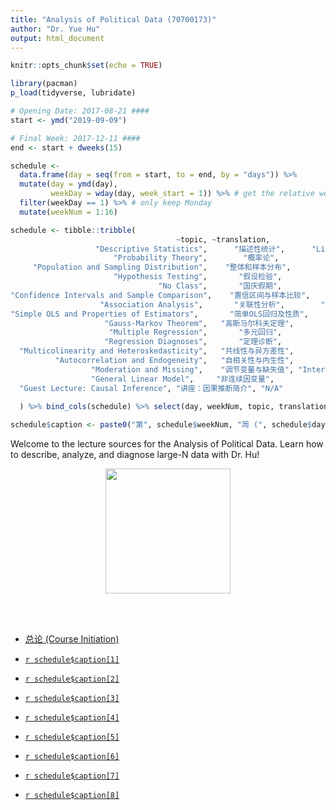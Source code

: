 ```yaml
---
title: "Analysis of Political Data (70700173)"
author: "Dr. Yue Hu"
output: html_document
---
```


```r
knitr::opts_chunk$set(echo = TRUE)
```

```r
library(pacman)
p_load(tidyverse, lubridate)

# Opening Date: 2017-08-21 ####
start <- ymd("2019-09-09")

# Final Week: 2017-12-11 ####
end <- start + dweeks(15)

schedule <-
  data.frame(day = seq(from = start, to = end, by = "days")) %>%
  mutate(day = ymd(day),
         weekDay = wday(day, week_start = 1)) %>% # get the relative week number
  filter(weekDay == 1) %>% # only keep Monday
  mutate(weekNum = 1:16)

schedule <- tibble::tribble(
                                     ~topic, ~translation,                  ~lab,
                   "Descriptive Statistics",      "描述性统计",      "Linear Algebra and Calculus",
                       "Probability Theory",        "概率论",            "Intro to R",
     "Population and Sampling Distribution",    "整体和样本分布",          "Rmarkdown",
                       "Hypothesis Testing",       "假设检验",          "Data Input and Recoding",
                                 "No Class",       "国庆假期",              "(SKIP)",
"Confidence Intervals and Sample Comparison",    "置信区间与样本比较",        "Data Manipulation (`tidyverse`)",
                    "Association Analysis",       "关联性分析",        "Simulation",
"Simple OLS and Properties of Estimators",       "简单OLS回归及性质",        "Hypothesis Test",
                     "Gauss-Markov Theorem",   "高斯马尔科夫定理",                 "OLS",
                      "Multiple Regression",       "多元回归",                 "OLS Visualization",
                     "Regression Diagnoses",       "定理诊断",           "Diagnosis",
  "Multicolinearity and Heteroskedasticity",   "共线性与异方差性",       "Fixed Effect and Visualization",
          "Autocorrelation and Endogeneity",   "自相关性与内生性",       "IV Model",
                  "Moderation and Missing",    "调节变量与缺失值", "Interaction and Visualization",
                  "General Linear Model",     "非连续因变量",                 "Multiple Imputations",
  "Guest Lecture: Causal Inference", "讲座：因果推断简介", "N/A"
  
  ) %>% bind_cols(schedule) %>% select(day, weekNum, topic, translation, lab)

schedule$caption <- paste0("第", schedule$weekNum, "周 (", schedule$day, "): ", schedule$translation, " (", schedule$topic, ")")
```

Welcome to the lecture sources for the Analysis of Political Data.
Learn how to describe, analyze, and diagnose large-N data with Dr. Hu!

<center><img src="images/goodluck.gif" height="200"/></center>

<br><br>


* <a href="/slides_gh/slides/courses/analysisOfPoliticalData/01_courseIntro.html">总论 (Course Initiation)</a>

* <a href="/slides_gh/slides/courses/analysisOfPoliticalData/02_descriptiveStats.html">`r schedule$caption[1]`</a>

* <a href="/slides_gh/slides/courses/analysisOfPoliticalData/03_probability.html">`r schedule$caption[2]`</a>

* <a href="/slides_gh/slides/courses/analysisOfPoliticalData/04_distribution.html">`r schedule$caption[3]`</a>

* <a href="/slides_gh/slides/courses/analysisOfPoliticalData/05_hypothesis.html">`r schedule$caption[4]`</a>

* <a href="/slides_gh/slides/courses/analysisOfPoliticalData/06_ciSample.html">`r schedule$caption[5]`</a>

* <a href="/slides_gh/slides/courses/analysisOfPoliticalData/07_association.html">`r schedule$caption[6]`</a>

* <a href="/slides_gh/slides/courses/analysisOfPoliticalData/08_simpleOLS.html">`r schedule$caption[7]`</a>

* <a href="/slides_gh/slides/courses/analysisOfPoliticalData/09_assumptions.html">`r schedule$caption[8]`</a>